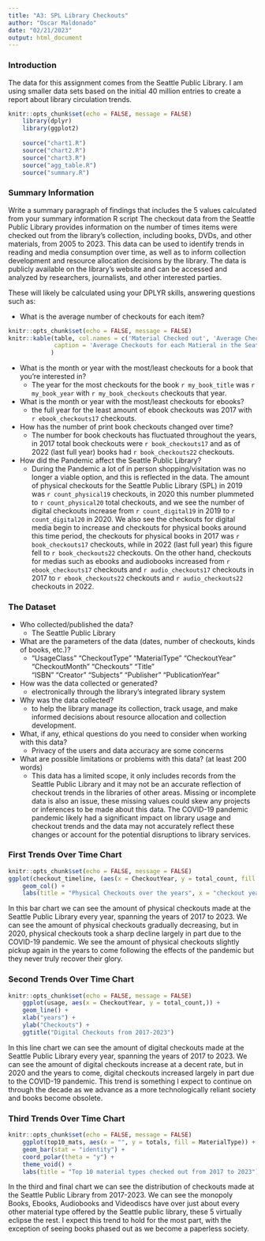 ```yaml
---
title: "A3: SPL Library Checkouts"
author: "Oscar Maldonado"
date: "02/21/2023"
output: html_document
---
```


### Introduction
The data for this assignment comes from the Seattle Public Library. I am using smaller data sets based on the
initial 40 million entries to create a report about library circulation trends.

```r
knitr::opts_chunk$set(echo = FALSE, message = FALSE)
    library(dplyr)
    library(ggplot2)
    
    source("chart1.R")
    source("chart2.R")
    source("chart3.R")
    source("agg_table.R")
    source("summary.R")
```


### Summary Information


Write a summary paragraph of findings that includes the 5 values calculated from your summary information R script
The checkout data from the Seattle Public Library provides information on the number of times items were checked out from the
library's collection, including books, DVDs, and other materials, from 2005 to 2023. This data can be used to identify
trends in reading and media consumption over time, as well as to inform collection development and resource allocation decisions
by the library. The data is publicly available on the library's website and can be accessed and analyzed by researchers, journalists,
and other interested parties.

These will likely be calculated using your DPLYR skills, answering questions such as:

- What is the average number of checkouts for each item?
```r
knitr::opts_chunk$set(echo = FALSE, message = FALSE)
knitr::kable(table, col.names = c('Material Checked out', 'Average Checkouts'),
             caption = 'Average Checkouts for each Matieral in the Seattle Public Libray'
            )
```

- What is the month or year with the most/least checkouts for a book that you're interested in?
  - The year for the most checkouts for the book `r my_book_title` was `r my_book_year` with `r my_book_checkouts` checkouts that year.
- What is the month or year with the most/least checkouts for ebooks?
  - the full year for the least amount of ebook checkouts was 2017 with `r ebook_checkouts17` checkouts.
- How has the number of print book checkouts changed over time? 
  - The number for book checkouts has fluctuated throughout the years, in 2017 total book checkouts were `r book_checkouts17` and as of 2022 (last full year) books had `r book_checkouts22` checkouts.
- How did the Pandemic affect the Seattle Public Library? 
  - During the Pandemic a lot of in person shopping/visitation was no longer a viable option, and this is reflected in the data. The amount of physical checkouts for the Seattle Public Library (SPL) in 2019 was `r count_physical19` checkouts,
  in 2020 this number plummeted to `r count_physical20` total checkouts, and we see the number of digital checkouts increase from `r count_digital19` in 2019 to `r count_digital20` in 2020. We also see the checkouts for digital media begin to increase and checkouts for physical      books around this time period, the checkouts for physical books in 2017 was `r book_checkouts17` checkouts, while in 2022 (last full year) this figure fell to `r book_checkouts22` checkouts. On the other hand, checkouts for medias such as ebooks and audiobooks 
  increased from `r ebook_checkouts17` checkouts and `r audio_checkouts17` checkouts in 2017 to `r ebook_checkouts22` checkouts and `r audio_checkouts22` checkouts in 2022.
  

### The Dataset

- Who collected/published the data? 
    - The Seattle Public Library  
- What are the parameters of the data (dates, number of checkouts, kinds of books, etc.)?
    - "UsageClass"      "CheckoutType"    "MaterialType"    "CheckoutYear"    "CheckoutMonth"   "Checkouts"       "Title"          
    "ISBN"            "Creator"         "Subjects"        "Publisher"       "PublicationYear"
- How was the data collected or generated?  
    - electronically through the library's integrated library system
- Why was the data collected?  
    - to help the library manage its collection, track usage, and make informed decisions about resource allocation and collection development.
- What, if any, ethical questions do you need to consider when working with this data?  
    - Privacy of the users and data accuracy are some concerns
- What are possible limitations or problems with this data?   (at least 200 words)
    - This data has a limited scope, it only includes records from the Seattle Public Library and it may not be an accurate 
      reflection of checkout trends in the libraries of other areas. Missing or incomplete data is also an issue, these 
      missing values could skew any projects or inferences to be made about this data. The COVID-19 pandemic pandemic likely 
      had a significant impact on library usage and checkout trends and the data may not accurately reflect these changes or       account for the potential disruptions to library services.

### First Trends Over Time Chart
```r
knitr::opts_chunk$set(echo = FALSE, message = FALSE)
ggplot(checkout_timeline, (aes(x = CheckoutYear, y = total_count, fill = UsageClass))) +
    geom_col() +
    labs(title = "Physical Checkouts over the years", x = "checkout year", y = 'checkouts')
```
In this bar chart we can see the amount of physical checkouts made at the Seattle Public Library every year, spanning the years of 2017 to 2023. We can see the amount of physical checkouts gradually decreasing, but in 2020, physical checkouts took a sharp decline largely in part due to the COVID-19 pandemic. We see the amount of physical checkouts slightly pickup again in the years to come following the effects of the pandemic but they never truly recover their glory.



### Second Trends Over Time Chart
```r
knitr::opts_chunk$set(echo = FALSE, message = FALSE)
    ggplot(usage, aes(x = CheckoutYear, y = total_count,)) +
    geom_line() +
    xlab("years") +
    ylab("Checkouts") +
    ggtitle("Digital Checkouts from 2017-2023")
```

In this line chart we can see the amount of digital checkouts made at the Seattle Public Library every year, spanning the years of 2017 to 2023. We can see the amount of digital checkouts increase at a decent rate, but in 2020 and the years to come, digital checkouts increased largely in part due to the COVID-19 pandemic. This trend is something I expect to continue on through the decade as we advance as a more technologically reliant society and books become obsolete.

### Third Trends Over Time Chart
```r
knitr::opts_chunk$set(echo = FALSE, message = FALSE)
    ggplot(top10_mats, aes(x = "", y = totals, fill = MaterialType)) +
    geom_bar(stat = "identity") +
    coord_polar(theta = "y") +
    theme_void() +
    labs(title = "Top 10 material types checked out from 2017 to 2023")
```

In the third and final chart we can see the distribution of checkouts made at the Seattle Public Library from 2017-2023. We can see the monopoly Books, Ebooks, Audiobooks and Videodiscs have over just about every other material type offered by the Seattle public library, these 5 virtually eclipse the rest. I expect this trend to hold for the most part, with the exception of seeing books phased out as we become a paperless society.

